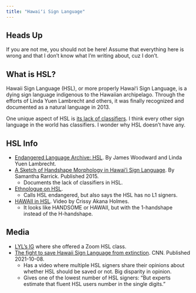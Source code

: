 ```yaml
---
title: "Hawaiʻi Sign Language"
---
```



## Heads Up {.unnumbered .unlisted}

If you are not me, you should not be here! Assume that everything here is wrong and that I don't know what I'm writing about, cuz I don't.


## What is HSL?

Hawaii Sign Language (HSL), or more properly Hawaiʻi Sign Language, is a dying sign language indigenous to the Hawaiian archipelago. Through the efforts of Linda Yuen Lambrecht and others, it was finally recognized and documented as a natural language in 2013.

One unique aspect of HSL is [its lack of classifiers](http://hdl.handle.net/10125/73260). I think every other sign language in the world has classifiers. I wonder why HSL doesn't have any.


## HSL Info

- [Endangered Language Archive: HSL](https://www.elararchive.org/uncategorized/SO_14be5e56-b629-4d89-9a4e-7a296ce0150e/). By James Woodward and Linda Yuen Lambrecht.
- [A Sketch of Handshape Morphology in Hawai’i Sign Language](http://hdl.handle.net/10125/73260). By Samantha Rarrick. Published 2015.
  + Documents the lack of classifiers in HSL.
- [Ethnologue on HSL](https://www.ethnologue.com/language/hps/).
  + Calls HSL endangered, but also says the HSL has no L1 signers.
- [HAWAII in HSL](https://www.handspeak.com/word/7301/). Video by Crissy Akana Holmes.
  + It looks like HANDSOME or HAWAII, but with the 1-handshape instead of the H-handshape.


## Media

- [LYL's IG](https://www.instagram.com/asltutu/) where she offered a Zoom HSL class.
- [The fight to save Hawaii Sign Language from extinction](https://www.cnn.com/2021/10/08/americas/hawaii-sign-language-extinction-as-equals-intl-cmd/index.html). CNN. Published 2021-10-08.
  + Has a video where multiple HSL signers share their opinions about whether HSL should be saved or not. Big disparity in opinion.
  + Gives one of the lowest number of HSL signers: "But experts estimate that fluent HSL users number in the single digits."